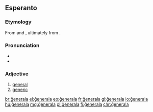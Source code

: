 {{also|generala}}
==Esperanto==

=== Etymology ===

From {{der|eo|fr|général}} and {{der|eo|en|general}}, ultimately from {{der|eo|la|generalis}}.

=== Pronunciation ===

* {{IPA|/d͡ʒeneˈrala/|lang=eo}}
* {{hyphenation|ĝe|ne|ra|la|lang=eo}}

===Adjective===
{{eo-head}}

# [[general]]
# [[generic]]

[[br:ĝenerala]]
[[el:ĝenerala]]
[[eo:ĝenerala]]
[[fr:ĝenerala]]
[[gl:ĝenerala]]
[[io:ĝenerala]]
[[hu:ĝenerala]]
[[mg:ĝenerala]]
[[pl:ĝenerala]]
[[fi:ĝenerala]]
[[chr:ĝenerala]]